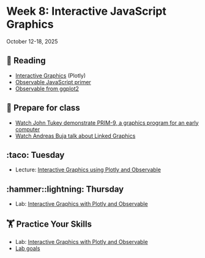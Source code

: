 # Week 8: Interactive JavaScript Graphics



October 12-18, 2025

## 📖 Reading

- [Interactive Graphics](https://srvanderplas.github.io/stat-computing-r-python/part-advanced-topics/07-intro-interactive-graphics.html) (Plotly)
- [Observable JavaScript primer](https://observablehq.com/@observablehq/learn-javascript-introduction)
- [Observable from ggplot2](https://observablehq.com/@observablehq/plot-from-ggplot2)


## 🥣 Prepare for class

- [Watch John Tukey demonstrate PRIM-9, a graphics program for an early computer](https://www.youtube.com/watch?v=B7XoW2qiFUA)
- [Watch Andreas Buja talk about Linked Graphics](https://www.youtube.com/watch?v=MtGYPAq_UEA)


## :taco: Tuesday

- Lecture: [Interactive Graphics using Plotly and Observable](../slides/08-01-interactive-graphics.qmd)


## :hammer::lightning: Thursday

- Lab: [Interactive Graphics with Plotly and Observable](../assignment-repos/08-interactive-graphics-js)


##  🏋 Practice Your Skills

- Lab: [Interactive Graphics with Plotly and Observable](../assignment-repos/08-interactive-graphics-js)
- [Lab goals](../assignment-repos/08-interactive-graphics-js/tilt.qmd)

